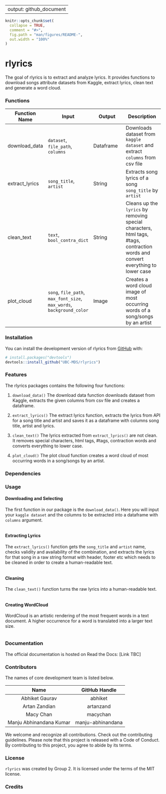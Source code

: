 
---
output: github_document
---

<!-- README.md is generated from README.Rmd. Please edit that file -->

```r
knitr::opts_chunk$set(
  collapse = TRUE,
  comment = "#>",
  fig.path = "man/figures/README-",
  out.width = "100%"
)
```

# rlyrics

<!-- badges: start -->
<!-- badges: end -->

The goal of rlyrics is to extract and analyze lyrics. It provides functions to download songs attribute datasets from Kaggle, extract lyrics, clean text and generate a word cloud.

### Functions


| Function Name | Input | Output | Description |
|-----------|------------|---------------|------------------|
| download_data | `dataset`, `file_path`, `columns` | Dataframe | Downloads dataset from `kaggle dataset` and extract `columns` from csv file |
| extract_lyrics | `song_title`, `artist` | String | Extracts song lyrics of a song `song_title` by `artist` |
| clean_text | `text`, `bool_contra_dict` | String |  Cleans up the `lyrics` by removing special characters, html tags, #tags, contraction words and convert everything to lower case |
| plot_cloud | `song`, `file_path`, `max_font_size`, `max_words`, `background_color` | Image | Creates a word cloud image of most occurring words of a song/songs by an artist |


### Installation

You can install the development version of rlyrics from [GitHub](https://github.com/) with:
      
``` r
# install.packages("devtools")
devtools::install_github("UBC-MDS/rlyrics")
```

### Features

The rlyrics packages contains the following four functions:  

1. `download_data()` The download data function downloads dataset from Kaggle, extracts the given columns from csv file and creates a dataframe.

2. `extract_lyrics()` The extract lyrics function, extracts the lyrics from API for a song title and artist and saves it as a dataframe with columns song title, artist and lyrics.

3. `clean_text()` The lyrics extracted from `extract_lyrics()` are not clean. It removes special characters, html tags, #tags, contraction words and converts everything to lower case.

4. `plot_cloud()` The plot cloud function creates a word cloud of most occurring words in a song/songs by an artist.

### Dependencies


### Usage

#### Downloading and Selecting
The first function in our package is the `download_data()`. Here you will input your `kaggle dataset` and the columns to be extracted into a dataframe with `columns` argument.

```r

```

#### Extracting Lyrics
The `extract_lyrics()` function gets the `song_title` and `artist` name, checks validity and availability of the combination, and extracts the lyrics for that song in a raw string format with header, footer etc which needs to be cleaned in order to create a human-readable text.  

```r

```

#### Cleaning
The `clean_text()` function turns the raw lyrics into a human-readable text.

```r

```

#### Creating WordCloud
WordCloud is an artistic rendering of the most frequent words in a text document. A higher occurrence for a word is translated into a larger text size. 
```r

```

### Documentation

The official documentation is hosted on Read the Docs: [Link TBC]


### Contributors

The names of core development team is listed below.

|           Name          |   GitHub Handle   |
|:-----------------------:|:-----------------:|
|      Abhiket Gaurav     |      abhiket      |
|      Artan Zandian      |     artanzand     |
|        Macy Chan        |      macychan     |
| Manju Abhinandana Kumar | manju-abhinandana |

We welcome and recognize all contributions. Check out the contributing guidelines. Please note that this project is released with a Code of Conduct. By contributing to this project, you agree to abide by its terms.

### License

`rlyrics` was created by Group 2. It is licensed under the terms of the MIT license.

### Credits

